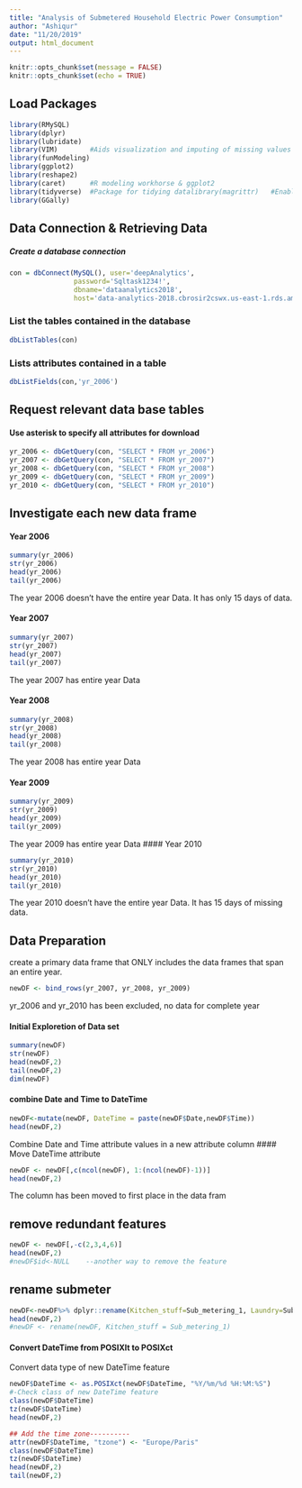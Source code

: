 ```yaml
---
title: "Analysis of Submetered Household Electric Power Consumption"
author: "Ashiqur"
date: "11/20/2019"
output: html_document
---
```

```r
knitr::opts_chunk$set(message = FALSE)
knitr::opts_chunk$set(echo = TRUE)
```

## Load Packages

```r
library(RMySQL)
library(dplyr)
library(lubridate)
library(VIM)        #Aids visualization and imputing of missing values
library(funModeling)
library(ggplot2)
library(reshape2)
library(caret)      #R modeling workhorse & ggplot2
library(tidyverse)  #Package for tidying datalibrary(magrittr)   #Enables piping
library(GGally)
```

## Data Connection & Retrieving Data
##### Create a database connection 
```r
con = dbConnect(MySQL(), user='deepAnalytics', 
                password='Sqltask1234!', 
                dbname='dataanalytics2018', 
                host='data-analytics-2018.cbrosir2cswx.us-east-1.rds.amazonaws.com')
```

### List the tables contained in the database
```r
dbListTables(con)
```
### Lists attributes contained in a table
```r
dbListFields(con,'yr_2006')
```

## Request relevant data base tables

#### Use asterisk to specify all attributes for download

```r
yr_2006 <- dbGetQuery(con, "SELECT * FROM yr_2006")
yr_2007 <- dbGetQuery(con, "SELECT * FROM yr_2007")
yr_2008 <- dbGetQuery(con, "SELECT * FROM yr_2008")
yr_2009 <- dbGetQuery(con, "SELECT * FROM yr_2009")
yr_2010 <- dbGetQuery(con, "SELECT * FROM yr_2010")
```
## Investigate each new data frame

#### Year 2006
```r
summary(yr_2006)
str(yr_2006)
head(yr_2006)
tail(yr_2006)
```
The year 2006 doesn't have the entire year Data. It has only 15 days of data.

#### Year 2007
```r
summary(yr_2007)
str(yr_2007)
head(yr_2007)
tail(yr_2007)
```
The year 2007 has entire year Data

#### Year 2008
```r
summary(yr_2008)
str(yr_2008)
head(yr_2008)
tail(yr_2008)
```
The year 2008 has entire year Data

#### Year 2009
```r
summary(yr_2009)
str(yr_2009)
head(yr_2009)
tail(yr_2009)
```
The year 2009 has entire year Data
#### Year 2010
```r
summary(yr_2010)
str(yr_2010)
head(yr_2010)
tail(yr_2010)
```
The year 2010 doesn't have the entire year Data. It has 15 days of missing data.

## Data Preparation
create a primary data frame that ONLY includes the data frames that span an entire year.
```r
newDF <- bind_rows(yr_2007, yr_2008, yr_2009)
```
yr_2006 and yr_2010 has been excluded, no data for complete year

#### Initial Exploretion of Data set

```r
summary(newDF)
str(newDF)
head(newDF,2)
tail(newDF,2)
dim(newDF)
```

#### combine Date and Time to DateTime
```r
newDF<-mutate(newDF, DateTime = paste(newDF$Date,newDF$Time))
head(newDF,2)
```
 Combine Date and Time attribute values in a new attribute column
#### Move DateTime attribute 
```r
newDF <- newDF[,c(ncol(newDF), 1:(ncol(newDF)-1))]
head(newDF,2)
```
The column has been moved to first place in the data fram

## remove redundant  features
```r
newDF <- newDF[,-c(2,3,4,6)]
head(newDF,2)
#newDF$id<-NULL    --another way to remove the feature
```

## rename submeter
```r
newDF<-newDF%>% dplyr::rename(Kitchen_stuff=Sub_metering_1, Laundry=Sub_metering_2, w_heater_AC=Sub_metering_3) 
head(newDF,2)
#newDF <- rename(newDF, Kitchen_stuff = Sub_metering_1)
```
#### Convert DateTime from POSIXlt to POSIXct 
Convert data type of new DateTime feature
```r
newDF$DateTime <- as.POSIXct(newDF$DateTime, "%Y/%m/%d %H:%M:%S")
#-Check class of new DateTime feature
class(newDF$DateTime)
tz(newDF$DateTime)
head(newDF,2)

## Add the time zone----------
attr(newDF$DateTime, "tzone") <- "Europe/Paris"
class(newDF$DateTime)
tz(newDF$DateTime)
head(newDF,2)
tail(newDF,2)
```
